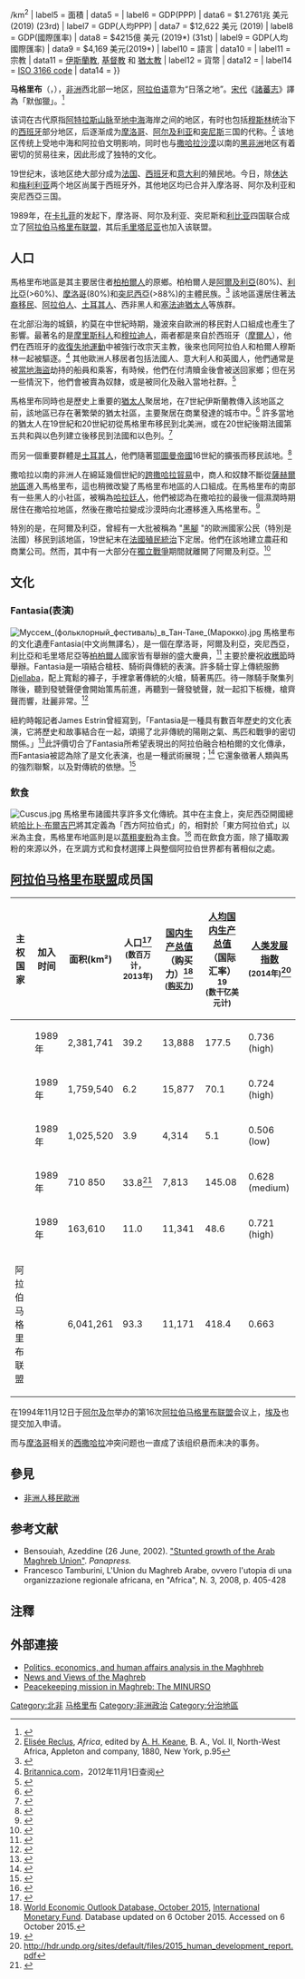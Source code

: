 {{noteTA
|T=zh:马格里布; zh-hans:马格里布; zh-hant:馬格里布;
|1=zh:马格里布; zh-hans:马格里布; zh-hant:馬格里布;
}}
{{about|阿拉伯語的地區名|在阿拉伯語中同名的國名|摩洛哥}}
{{Infobox
| bodyclass = geography
| above     = <big>馬格里布</big>
{{lang|ar|المغرب}}{{lrm}}
| image     = [[File:Maghreb_(orthographic_projection).svg|250px]]
| label1    = 國家與地區
| data1     = {{plainlist|
* {{flag|Algeria}}
* {{flag|Libya}}
* {{flag|Mauritania}}
* {{flag|Morocco}}
* {{flag|Tunisia}}
* {{flag|Western Sahara}}}}
| label2    = 區域組織
| data2     = [[阿拉伯國家聯盟|阿拉伯國家聯盟]], [[阿拉伯馬格里布聯盟|阿拉伯馬格里布聯盟]], [[地中海聯盟|地中海聯盟]]
| label3    = 區域人口
| data3     = 105,095,436 (2020*)<ref>{{Cite web |url=https://www.cia.gov/library/publications/the-world-factbook/rankorder/2119rank.html|title=COUNTRY COMPARISON :: POPULATION |website=[[The_World_Factbook|The World Factbook]] |publisher=Central Intelligence Agency |language=en |access-date=2018-08-06}}</ref>
| label4    = 人口密度
| data4     = {{#expr:101095436/6045741 round 2}}/km<sup>2</sup>
| label5    = 面積
| data5     = {{convert|6,045,741|km2|sqmi|abbr=on}}
| label6    = GDP(PPP)
| data6     = $1.2761兆 美元 (2019) (23rd)
| label7    = GDP(人均PPP) 
| data7     = $12,622 美元 (2019)
| label8    = GDP(國際匯率)
| data8     = $4215億 美元 (2019*) (31st)
| label9    = GDP(人均國際匯率)
| data9     = $4,169 美元(2019*)
| label10   = 語言
| data10    = {{plainlist|
*[[阿拉伯語|阿拉伯語]] ([[馬格里布阿拉伯語|馬格里布阿拉伯語]])
*[[柏柏爾語族|柏柏爾語族]]
*[[法語|法語]]
*[[西班牙語|西班牙語]]
}}
| label11   = 宗教
| data11    = [[伊斯蘭教|伊斯蘭教]], [[基督教|基督教]] 和 [[猶太教|猶太教]]
| label12   = 貨幣
| data12    = {{plainlist|
*[[阿爾及利亞第納爾|阿爾及利亞第納爾]] 
*[[利比亞第納爾|利比亞第納爾]]
*[[茅利塔尼亞烏吉亞|茅利塔尼亞烏吉亞]]
*[[摩洛哥迪爾汗|摩洛哥迪爾汗]]
*[[突尼西亞第納爾|突尼西亞第納爾]]
| label13   = 主要城市
| data13    = [[阿爾及爾|阿爾及爾]] (阿爾及利亞)<br />[[諾克少|諾克少]] (茅利塔尼亞)<br />[[拉巴特|拉巴特]] (摩洛哥)<br />[[的黎波里|的黎波里]] (利比亞)<br />[[突尼斯|突尼斯]] (突尼西亞)
}}
| label14   = [[ISO_3166|ISO 3166 code]]
| data14    = 
}}

'''马格里布'''（{{lang|ar|al-Maġrib al-ʿArabī}}，{{rtl-lang|ar|المغرب العربي}}），[[非洲|非洲]]西北部一地区，[[阿拉伯语|阿拉伯语]]意为“日落之地”。[[宋代|宋代]]《[[諸蕃志|諸蕃志]]》譯為「默伽獵」。<ref name="FBAA">{{citation |year=1995|title=福建古代經濟史|page=369|publisher=福建教育出版社|isbn=9787533417000}}</ref>

该词在古代原指[[阿特拉斯山脉|阿特拉斯山脉]]至[[地中海|地中海]]海岸之间的地区，有时也包括[[穆斯林|穆斯林]]统治下的[[西班牙|西班牙]]部分地区，后逐渐成为[[摩洛哥|摩洛哥]]、[[阿尔及利亚|阿尔及利亚]]和[[突尼斯|突尼斯]]三国的代称。<ref name=Reclus>[[Elisée_Reclus|Elisée Reclus]], ''Africa'', edited by [[A._H._Keane|A. H. Keane]], B. A., Vol. II, North-West Africa, Appleton and company, 1880, New York, p.95</ref> 该地区传统上受地中海和阿拉伯文明影响，同时也与[[撒哈拉沙漠|撒哈拉沙漠]]以南的[[黑非洲|黑非洲]]地区有着密切的贸易往来，因此形成了独特的文化。

19世纪末，该地区绝大部分成为[[法国|法国]]、[[西班牙|西班牙]]和[[意大利|意大利]]的殖民地。今日，除[[休达|休达]]和[[梅利利亚|梅利利亚]]两个地区尚属于西班牙外，其他地区均已合并入摩洛哥、阿尔及利亚和突尼西亞三国。

1989年，在[[卡扎菲|卡扎菲]]的发起下，摩洛哥、阿尔及利亚、突尼斯和[[利比亚|利比亚]]四国联合成立了[[阿拉伯马格里布联盟|阿拉伯马格里布联盟]]，其后[[毛里塔尼亚|毛里塔尼亚]]也加入该联盟。

== 人口 ==
{{multiple image |align=left |direction=vertical
 |image1=Geschichte des Kostüms (1905) (14580573400).jpg|caption1=馬格里布人 |width1=
}}
{{參見|en:Maghrebis}}
馬格里布地區是其主要居住者[[柏柏爾人|柏柏爾人]]的原鄉。柏柏爾人是[[阿爾及利亞|阿爾及利亞]](80%)、[[利比亞|利比亞]](>60%)、[[摩洛哥|摩洛哥]](80%)和[[突尼西亞|突尼西亞]](>88%)的主體民族。<ref name="Bhatia">{{cite book|authors=Tej K. Bhatia, William C. Ritchie|title=The Handbook of Bilingualism|date=2006|publisher=John Wiley & Sons|isbn=978-0631227359|page=860|url=https://www.google.com/books?id=pNqVaUk4dM0C|accessdate=27 August 2017}}</ref> 該地區還居住著[[黑腳|法裔移民]]、[[阿拉伯人|阿拉伯人]]、[[寇爾斡里斯|土耳其人]]、西非黑人和[[塞法迪猶太人|塞法迪猶太人]]等族群。

在北部沿海的城鎮，約莫在中世紀時期，幾波來自歐洲的移民對人口組成也產生了影響。最著名的是[[摩里斯科人|摩里斯科人]]和[[穆拉迪人|穆拉迪人]]，兩者都是來自於西班牙（[[摩爾人|摩爾人]]），他們在西班牙的[[收復失地運動|收復失地運動]]中被強行改宗天主教，後來也同阿拉伯人和柏爾人穆斯林一起被驅逐。<ref>[http://www.britannica.com/EBchecked/topic/392401/Morisco Britannica.com]，2012年11月1日查阅</ref> 其他歐洲人移居者包括法國人、意大利人和英國人，他們通常是被[[巴巴里海盜|當地海盜]]劫持的船員和乘客，有時候，他們在付清贖金後會被送回家鄉；但在另一些情況下，他們會被賣為奴隸，或是被同化及融入當地社群。<ref>{{cite web |url=https://www.bbc.co.uk/history/british/empire_seapower/white_slaves_01.shtml | first = Robert| last= Davis | title=British Slaves on the Barbary Coast |access-date=5 November 2009 |website=[[BBC|BBC]] }}</ref>

馬格里布同時也是歷史上重要的[[馬格里布猶太人|猶太人]]聚居地，在7世紀伊斯蘭教傳入該地區之前，該地區已存在著繁榮的猶太社區，主要聚居在商業發達的城市中。<ref name="yadvashem">{{Cite web|url=https://www.yadvashem.org/articles/general/the-jews-of-algeria-morocco-and-tunisia.html|title=The Jews of Algeria, Morocco and Tunisia|access-date=2020-05-09}}</ref> 許多當地的猶太人在19世紀和20世紀初從馬格里布移民到北美洲，或在20世紀後期法國第五共和與以色列建立後移民到法國和以色列。<ref name="MAHJ">{{Cite web|url=https://www.bh.org.il/el-ghriba-synagogue-djerba-tunisia/|title=El Ghriba Synagogue, Djerba, Tunisia}}</ref>

而另一個重要群體是[[寇爾斡里斯|土耳其人]]，他們隨著[[鄂圖曼帝國|鄂圖曼帝國]]16世紀的擴張而移民該地。<ref name="Miltoun">{{citation |last=Miltoun|first=Francis|year=1985|title=The spell of Algeria and Tunisia|page=129|publisher=[[Darf_Publishers|Darf Publishers]]|quote=Throughout North Africa, from Oran to Tunis, one encounters everywhere, in the town as in the country, the distinct traits which mark the seven races which make up the native population: the Moors, the Berbers, the Arabs, the Negreos, the Jews, the Turks and the Kouloughlis… descendants of Turks and Arab women.|isbn=1850770603}}</ref>

撒哈拉以南的非洲人在綿延幾個世紀的[[跨撒哈拉貿易|跨撒哈拉貿易]]中，商人和奴隸不斷從[[萨赫勒|薩赫爾地區]]進入馬格里布，這也稍微改變了馬格里布地區的人口組成。在馬格里布的南部有一些黑人的小社區，被稱為[[哈拉廷人|哈拉廷人]]，他們被認為在撒哈拉的最後一個濕潤時期居住在撒哈拉地區，然後在撒哈拉變成沙漠時向北遷移進入馬格里布。<ref name="AppiahGates2010p549">{{citation |last=Anthony Appiah|first=Henry Louis Gates|year=2010|title=Encyclopedia of Africa|page=549|publisher= Oxford University Press|quote=Haratine. Social caste in several northwestern African countries consisting of blacks, many of whom are former slaves (...).|isbn=0195337700}}</ref>

特別的是，在阿爾及利亞，曾經有一大批被稱為 "[[黑腳|黑腳]] "的歐洲國家公民（特別是法國）移民到該地區，19世紀末在[[法蘭西殖民帝國|法國殖民統治]]下定居。他們在該地建立農莊和商業公司。然而，其中有一大部分在[[阿爾及利亞戰爭|獨立戰爭]]期間就離開了阿爾及利亞。<ref>{{cite web |url=http://www.diplomatie.gouv.fr/en/country-files_156/north-africa_5493/france-and-maghreb_5495/an-enhanced-partnership-with-the-maghreb-20.03.07_8821.html |title=France and Maghreb – An enhanced partnership with the Maghreb (March 20, 2007) |access-date=2007-07-11 |website=French Ministry of Foreign and European Affairs }}</ref>

== 文化 ==
=== Fantasia(表演) === 
{{參見|en:Fantasia (performance)}}
[[File:Муссем_(фольклорный_фестиваль)_в_Тан-Тане_(Марокко).jpg|right]]
馬格里布的文化遺產Fantasia(中文尚無譯名），是一個在摩洛哥，阿爾及利亞，突尼西亞，利比亞和毛里塔尼亞等[[柏柏爾人|柏柏爾人]]國家皆有舉辦的盛大慶典，<ref>{{Cite book|title=Veils and Daggers: A Century of National Geographic's Representation of the Arab World|url=https://archive.org/details/veilsdaggerscent0000stee|last=Steet|first=Linda|publisher=Temple University Press|year=2000|isbn=|location=Philadelphia|pages=[https://archive.org/details/veilsdaggerscent0000stee/page/141 141]}}</ref> 主要於慶祝[https://en.wikipedia.org/wiki/Tan-Tan_Moussem 收穫節]時舉辦。Fantasia是一項結合槍枝、騎術與傳統的表演。許多騎士穿上傳統服飾[https://en.wikipedia.org/wiki/Djellaba Djellaba]，配上寬鬆的褲子，手裡拿著傳統的火槍，騎著馬匹。待一隊騎手聚集列隊後，聽到發號聲便會開始策馬前進，再聽到一聲發號聲，就一起扣下板機，槍齊聲而響，壯麗非常。<ref name=":0">{{Cite book|title=Tbourida: Performing Traditional Equestrianism as Heritage Tourism in Morocco|last=Talley|first=Gwyneth|publisher=Springer|year=2017|isbn=|location=New York|pages=219–240}}</ref> 

紐約時報記者James Estrin曾經寫到，「Fantasia是一種具有數百年歷史的文化表演，它將歷史和故事結合在一起，頌揚了北非傳統的陽剛之氣、馬匹和戰爭的密切關係。」<ref name="SSR">{{Cite web|url=https://www.moroccoworldnews.com/2016/10/198767/fantasia-in-morocco-not-to-miss-celebration-of-history/|title=Fantasia in Morocco:Not-to-Miss Celebration of History}}</ref>此評價切合了Fantasia所希望表現出的阿拉伯融合柏柏爾的文化傳承，而Fantasia被認為除了是文化表演，也是一種武術展現；<ref>{{cite book|title=Arabies|url=https://books.google.com/books?id=k3kuAQAAIAAJ&q=%22martial%20art%22|edition=114-120|year=1996|publisher=Arabies|page=65}}</ref> 它還象徵著人類與馬的強烈聯繫，以及對傳統的依戀。<ref name=":3">{{cite podcast |url=https://player.fm/series/from-the-tangier-american-legation/gunpowder-women-a-generation-galloping-past-the-mudawana-lecture-by-gwyneth-talley-ucla |title="Gunpowder Women: A Generation Galloping Past the Mudawana" |website=player.fm |publisher= Tangier American Legation |host=Gwyneth Talley |date=2017 |time= |access-date=21 October 2019 }}</ref>

=== 飲食 ===
[[File:Cuscus.jpg|right]]
馬格里布諸國共享許多文化傳統。其中在主食上，突尼西亞開國總統[[哈比卜·布爾吉巴|哈比卜·布爾吉巴]]將其定義為「西方阿拉伯式」的，相對於「東方阿拉伯式」以米為主食，馬格里布地區則是以[[蒸粗麥粉|蒸粗麥粉]]為主食。<ref name="AW">{{Cite web|url=https://archive.aramcoworld.com/issue/199806/couscous-the.measure.of.the.maghrib.htm|title=Couscous:The Measure of the Maghrib}}</ref> 而在飲食方面，除了攝取澱粉的來源以外，在烹調方式和食材選擇上與整個阿拉伯世界都有著相似之處。

== [[阿拉伯马格里布联盟|阿拉伯马格里布联盟]]成员国 ==

{| class="wikitable sortable" style="text-align:right;"
|-
! 主权国家
! 加入时间
! 面积(km²)
! 人口<ref>{{cite web|url=http://esa.un.org/wpp/Excel-Data/EXCEL_FILES/1_Population/WPP2012_POP_F01_1_TOTAL_POPULATION_BOTH_SEXES.XLS|title=Total Population - Both Sexes|work=World Population Prospects, the 2012 Revision|publisher=[[United_Nations_Department_of_Economic_and_Social_Affairs|United Nations Department of Economic and Social Affairs]], Population Division, Population Estimates and Projections Section|date=13 June 2013|accessdate=18 June 2013|archive-url=https://web.archive.org/web/20150319014154/http://esa.un.org/wpp/Excel-Data/EXCEL_FILES/1_Population/WPP2012_POP_F01_1_TOTAL_POPULATION_BOTH_SEXES.XLS|archive-date=2015-03-19|dead-url=yes}}</ref><br /><small>(数百万计，2013年)</small>
! [[各国国内生产总值列表_(购买力平价)|国内生产总值]] （购买力）<ref>[http://www.imf.org/external/pubs/ft/weo/2015/02/weodata/weorept.aspx?sy=2014&ey=2014&ssd=1&sort=country&ds=.&br=1&pr1.x=16&pr1.y=7&c=512%2C668%2C914%2C672%2C612%2C946%2C614%2C137%2C311%2C962%2C213%2C674%2C911%2C676%2C193%2C548%2C122%2C556%2C912%2C678%2C313%2C181%2C419%2C867%2C513%2C682%2C316%2C684%2C913%2C273%2C124%2C868%2C339%2C921%2C638%2C948%2C514%2C943%2C218%2C686%2C963%2C688%2C616%2C518%2C223%2C728%2C516%2C558%2C918%2C138%2C748%2C196%2C618%2C278%2C522%2C692%2C622%2C694%2C156%2C142%2C624%2C449%2C626%2C564%2C628%2C565%2C228%2C283%2C924%2C853%2C233%2C288%2C632%2C293%2C636%2C566%2C634%2C964%2C238%2C182%2C662%2C453%2C960%2C968%2C423%2C922%2C935%2C714%2C128%2C862%2C611%2C135%2C321%2C716%2C243%2C456%2C248%2C722%2C469%2C942%2C253%2C718%2C642%2C724%2C643%2C576%2C939%2C936%2C644%2C961%2C819%2C813%2C172%2C199%2C132%2C733%2C646%2C184%2C648%2C524%2C915%2C361%2C134%2C362%2C652%2C364%2C174%2C732%2C328%2C366%2C258%2C734%2C656%2C144%2C654%2C146%2C336%2C463%2C263%2C528%2C268%2C923%2C532%2C738%2C944%2C578%2C176%2C537%2C534%2C742%2C536%2C866%2C429%2C369%2C433%2C744%2C178%2C186%2C436%2C925%2C136%2C869%2C343%2C746%2C158%2C926%2C439%2C466%2C916%2C112%2C664%2C111%2C826%2C298%2C542%2C927%2C967%2C846%2C443%2C299%2C917%2C582%2C544%2C474%2C941%2C754%2C446%2C698%2C666&s=PPPPC&grp=0&a= World Economic Outlook Database, October 2015], [http://www.imf.org/external/ns/cs.aspx?id=28 International Monetary Fund]. Database updated on 6 October 2015. Accessed on 6 October 2015.</ref><br /><small>([[购买力|购买力]])</small>
![[人均国内生产总值|人均国内生产总值]] （国际汇率）<ref>{{Cite web|url = http://www.imf.org/external/pubs/ft/weo/2015/02/weodata/weorept.aspx?pr.x=47&pr.y=15&sy=2014&ey=2014&scsm=1&ssd=1&sort=country&ds=.&br=1&c=512%2C668%2C914%2C672%2C612%2C946%2C614%2C137%2C311%2C962%2C213%2C674%2C911%2C676%2C193%2C548%2C122%2C556%2C912%2C678%2C313%2C181%2C419%2C867%2C513%2C682%2C316%2C684%2C913%2C273%2C124%2C868%2C339%2C921%2C638%2C948%2C514%2C943%2C218%2C686%2C963%2C688%2C616%2C518%2C223%2C728%2C516%2C558%2C918%2C138%2C748%2C196%2C618%2C278%2C624%2C692%2C522%2C694%2C622%2C142%2C156%2C449%2C626%2C564%2C628%2C565%2C228%2C283%2C924%2C853%2C233%2C288%2C632%2C293%2C636%2C566%2C634%2C964%2C238%2C182%2C662%2C453%2C960%2C968%2C423%2C922%2C935%2C714%2C128%2C862%2C611%2C135%2C321%2C716%2C243%2C456%2C248%2C722%2C469%2C942%2C253%2C718%2C642%2C724%2C643%2C576%2C939%2C936%2C644%2C961%2C819%2C813%2C172%2C199%2C132%2C733%2C646%2C184%2C648%2C524%2C915%2C361%2C134%2C362%2C652%2C364%2C174%2C732%2C328%2C366%2C258%2C734%2C656%2C144%2C654%2C146%2C336%2C463%2C263%2C528%2C268%2C923%2C532%2C738%2C944%2C578%2C176%2C537%2C534%2C742%2C536%2C866%2C429%2C369%2C433%2C744%2C178%2C186%2C436%2C925%2C136%2C869%2C343%2C746%2C158%2C926%2C439%2C466%2C916%2C112%2C664%2C111%2C826%2C298%2C542%2C927%2C967%2C846%2C443%2C299%2C917%2C582%2C544%2C474%2C941%2C754%2C446%2C698%2C666&s=NGDPD&grp=0&a=|title = World Economic Outlook Database}}</ref><br /><small>(数十亿美元计)</small>
! [[人类发展指数|人类发展指数]] <small>(2014年)</small><ref>http://hdr.undp.org/sites/default/files/2015_human_development_report.pdf</ref>
|-
| style="text-align:left;" | {{DZA}} ||1989年|| 2,381,741 || 39.2 || 13,888 || 177.5 || 0.736 (high)
|-
| style="text-align:left;" | {{LBY}} ||1989年|| 1,759,540 || 6.2 || 15,877 || 70.1 || 0.724 (high)
|-
| style="text-align:left;" | {{MRT}} ||1989年|| 1,025,520 || 3.9 || 4,314 || 5.1 || 0.506 (low)
|-
| style="text-align:left;" | {{MAR}} ||1989年|| 710 850 || 33.8<ref>{{cite web |url=http://www.hcp.ma/Note-sur-les-premiers-resultats-du-Recensement-General-de-la-Population-et-de-l-Habitat-2014_a1516.html |title=Note sur les premiers résultats du Recensement Général de la Population et de l’Habitat 2014 |year=2015 |publisher=[[Haut_Commissariat_au_Plan|HCP]] |accessdate=22 December 2015}}</ref> || 7,813 || 145.08 || 0.628 (medium)
|-
| style="text-align:left;" | {{TUN}}||1989年 || 163,610 || 11.0 || 11,341 || 48.6 || 0.721 (high)
|-
! style="text-align: left; " | 阿拉伯马格里布联盟|||| 6,041,261 || 93.3 || 11,171 || 418.4 || 0.663
|}

在1994年11月12日于[[阿尔及尔|阿尔及尔]]举办的第16次[[阿拉伯马格里布联盟|阿拉伯马格里布联盟]]会议上，[[埃及|埃及]]也提交加入申请。

而与[[摩洛哥|摩洛哥]]相关的[[西撒哈拉|西撒哈拉]]冲突问题也一直成了该组织悬而未决的事务。


== 參見 ==
* [[非洲人移民歐洲|非洲人移民歐洲]]

== 参考文献 ==
{{refbegin}}
* Bensouiah, Azeddine (26 June, 2002). [https://web.archive.org/web/20090305025737/http://www.panapress.com/newslatf.asp?code=eng008203&dte=21%2F06%2F2002 "Stunted growth of the Arab Maghreb Union"]. ''Panapress.''
* Francesco Tamburini, L'Union du Maghreb Arabe, ovvero l'utopia di una organizzazione regionale africana, en "Africa", N. 3, 2008, p. 405-428
{{refend}}

==注釋==
{{reflist|colwidth=30em}}
{{Authority control}}

==外部連接==
{{Wikivoyage}}
{{Commons category|Maghreb}}
* [http://www.north-africa.com Politics, economics, and human affairs analysis in the Maghhreb]
* [http://www.magharebia.com News and Views of the Maghreb]
* [https://www.scribd.com/doc/127200908/Peacekeeping-mission-in-Maghreb-The-MINURSO Peacekeeping mission in Maghreb: The MINURSO]

{{阿拉伯世界}}

[[Category:北非|Category:北非]]
[[Category:马格里布|]]
[[Category:非洲政治|Category:非洲政治]]
[[Category:分治地區|Category:分治地區]]